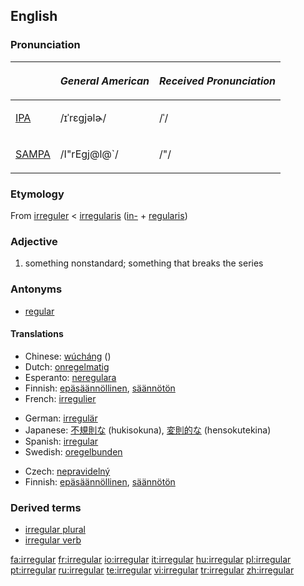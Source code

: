 {{wikipedia}}
==English==

===Pronunciation===
{| border=1 cellpadding=5
! !! ''General American'' !! ''Received Pronunciation''
|-
| [[w:IPA|IPA]] || /ɪˈrɛgjəlɚ/ || /ˈ/
|-
| [[w:SAMPA|SAMPA]] || /I"rEgj@l@`/ || /"/
|}

===Etymology===
From {{OF.}} [[irreguler]] < {{ML.}} [[irregularis]] ([[in-#Latin|in-]] + [[regularis]])

===Adjective===
{{en-adj-more-most}}

# something nonstandard; something that breaks the series

===Antonyms===
* [[regular]]

====Translations====
{{rfc-level|Translations at L4+ not in L3 POS section (AutoFormat would have corrected level of Antonyms)}}
{{trans-top|nonstandard}}
*Chinese: [[wúcháng]] ({{zh-ts|無常|无常}})
*Dutch: [[onregelmatig]]
*Esperanto: [[neregulara]]
*Finnish: [[epäsäännöllinen]], [[säännötön]]
*French: [[irregulier]]
{{trans-mid}}
*German: [[irregulär]]
*Japanese: [[不規則な]] (hukisokuna), [[変則的な]] (hensokutekina)
*Spanish: [[#Spanish|irregular]]
*Swedish: [[oregelbunden]]
{{trans-bottom}}

{{trans-top|in grammar, applied to verbs}}
*Czech: [[nepravidelný]] {{m}}
*Finnish: [[epäsäännöllinen]], [[säännötön]]
{{trans-mid}}
{{trans-bottom}}

===Derived terms===
* [[irregular plural]]
* [[irregular verb]]

[[fa:irregular]]
[[fr:irregular]]
[[io:irregular]]
[[it:irregular]]
[[hu:irregular]]
[[pl:irregular]]
[[pt:irregular]]
[[ru:irregular]]
[[te:irregular]]
[[vi:irregular]]
[[tr:irregular]]
[[zh:irregular]]
